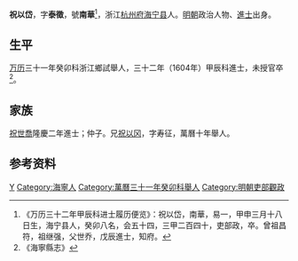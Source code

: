 '''祝以岱'''，字'''泰徵'''，號'''南華'''<ref>《万历三十二年甲辰科进士履历便览》：祝以岱，南華，易一，甲申三月十八日生，海宁县人，癸卯八名，会五十四，三甲二百四十，吏部政，卒。曾祖昌符，祖继强，父世乔，戊辰進士，知府。</ref>，浙江[[杭州府|杭州府]][[海宁县|海宁县]]人。[[明朝|明朝]]政治人物、[[進士|進士]]出身。

== 生平 ==
[[万历|万历]]三十一年癸卯科浙江鄉試舉人，三十二年（1604年）甲辰科進士，未授官卒<ref>《海寧縣志》</ref>。

== 家族 ==
[[祝世喬|祝世喬]]隆慶二年進士；仲子。兄[[祝以冈|祝以冈]]，字寿征，萬曆十年舉人。

== 参考资料 ==
{{reflist}}

{{萬曆三十二年甲辰科殿試金榜}}

{{Authority control}}

{{DEFAULTSORT:Zhu祝}}
[[Category:祝姓|Y]]
[[Category:海寧人|Category:海寧人]]
[[Category:萬曆三十一年癸卯科舉人|Category:萬曆三十一年癸卯科舉人]]
[[Category:明朝吏部觀政|Category:明朝吏部觀政]]


{{明朝人物小作品}}